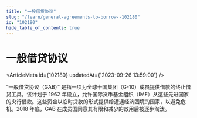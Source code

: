 ```yaml
---
title: "一般借贷协议"
slug: "/learn/general-agreements-to-borrow--102180"
id: "102180"
hide_table_of_contents: true
---
```



# 一般借贷协议

<ArticleMeta id={102180} updatedAt={'2023-09-26 13:59:00'} />
<div className='border-solid border-b border-t-0 my-4 border-[var(--ifm-color-gray-300)]' />

“一般借贷协议（GAB）” 是指一项为全球十国集团（G-10）成员提供借款的终止借贷工具。该计划于 1962 年设立，允许国际货币基金组织（IMF）从这些先进国家的央行借款。这些资金以临时贷款的形式提供给遭遇经济困境的国家，以避免危机。2018 年底，GAB 在成员国同意其有限和减少的效用后被逐步淘汰。
